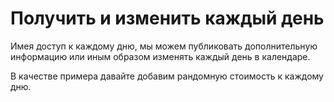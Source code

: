 # Получить и изменить каждый день

Имея доступ к каждому дню, мы можем публиковать дополнительную информацию или иным образом изменять каждый день в календаре.

В качестве примера давайте добавим рандомную стоимость к каждому дню.

<Sandbox example="action-handlers-get-and-change-every-day" />
